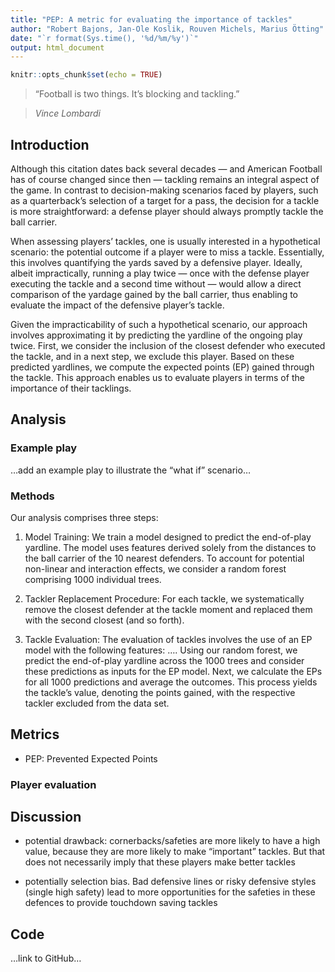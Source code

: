 ---
title: "PEP: A metric for evaluating the importance of tackles"
author: "Robert Bajons, Jan-Ole Koslik, Rouven Michels, Marius Ötting"
date: "`r format(Sys.time(), '%d/%m/%y')`"
output: html_document
---

```{r setup, include=FALSE}
knitr::opts_chunk$set(echo = TRUE)
```

> "Football is two things. It's blocking and tackling."

> *Vince Lombardi*

## Introduction

Although this citation dates back several decades --- and American Football has of course changed since then --- tackling remains an integral aspect of the game. In contrast to decision-making scenarios faced by players, such as a quarterback's selection of a target for a pass, the decision for a tackle is more straightforward: a defense player should always promptly tackle the ball carrier.

When assessing players' tackles, one is usually interested in a hypothetical scenario: the potential outcome if a player were to miss a tackle. 
Essentially, this involves quantifying the yards saved by a defensive player. Ideally, albeit impractically, running a play twice --- once with the defense player executing the tackle and a second time without --- would allow a direct comparison of the yardage gained by the ball carrier, thus enabling to evaluate the impact of the defensive player's tackle.


Given the impracticability of such a hypothetical scenario, our approach involves approximating it by predicting the yardline of the ongoing play twice. First, we consider the inclusion of the closest defender who executed the tackle, and in a next step, we exclude this player. Based on these predicted yardlines, we compute the expected points (EP) gained through the tackle. This approach enables us to evaluate players in terms of the importance of their tacklings.


## Analysis

### Example play

...add an example play to illustrate the "what if" scenario...

### Methods

Our analysis comprises three steps:

1. Model Training: We train a model designed to predict the end-of-play yardline. The model uses features derived solely from the distances to the ball carrier of the 10 nearest defenders. To account for potential non-linear and interaction effects, we consider a random forest comprising 1000 individual trees.

2. Tackler Replacement Procedure: For each tackle, we systematically remove the closest defender at the tackle moment and replaced them with the second closest (and so forth). 

3. Tackle Evaluation: The evaluation of tackles involves the use of an EP model with the following features: .... Using our random forest, we predict the end-of-play yardline across the 1000 trees and consider these predictions as inputs for the EP model. Next, we calculate the EPs for all 1000 predictions and average the outcomes. This process yields the tackle's value, denoting the points gained, with the respective tackler excluded from the data set.


## Metrics

- PEP: Prevented Expected Points

### Player evaluation

## Discussion

- potential drawback: cornerbacks/safeties are more likely to have a high value, because they are more likely to make "important" tackles. But that does not necessarily imply that these players make better tackles

- potentially selection bias. Bad defensive lines or risky defensive styles (single high safety) lead to more opportunities for the safeties in these defences to provide touchdown saving tackles 

## Code

...link to GitHub...

